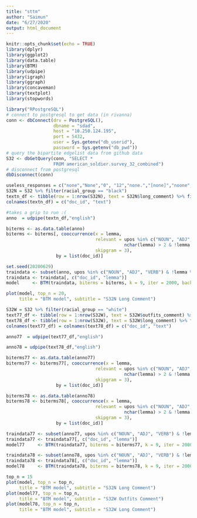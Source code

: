 ```yaml
---
title: "sttm"
author: "Saimun"
date: "6/27/2020"
output: html_document
---
```


```r
knitr::opts_chunk$set(echo = TRUE)
library(dplyr)
library(ggplot2)
library(data.table)
library(BTM)
library(udpipe)
library(igraph)
library(ggraph)
library(concaveman)
library(textplot)
library(stopwords)
```



```r
library("RPostgreSQL")
# connect to postgresql to get data (in rivanna)
conn <- dbConnect(drv = PostgreSQL(),
                  dbname = "sdad",
                  host = "10.250.124.195",
                  port = 5432,
                  user = Sys.getenv("db_userid"),
                  password = Sys.getenv("db_pwd"))
# query the bipartite edgelist data from github data
S32 <- dbGetQuery(conn, "SELECT *
                  FROM american_soldier.survey_32_combined")
# disconnect from postgresql
dbDisconnect(conn)
```

```r
useless_responses = c("none","None","0", "12","none.","[none]","noone","[blank]","gujfujuj", "None.", "I", NA)
S32N = S32 %>% filter(racial_group == "black")
textn_df <- tibble(row = 1:nrow(S32N), text = S32N$long_comment) %>% filter(!text %in% useless_responses)
colnames(textn_df) = c("doc_id", "text")
```


```r
#takes a grip to run :(
anno  = udpipe(textn_df,"english")
```

```r
biterms <- as.data.table(anno)
biterms <- biterms[, cooccurrence(x = lemma,
                                  relevant = upos %in% c("NOUN", "ADJ", "VERB") & 
                                             nchar(lemma) > 2 & !lemma %in% stopwords("en"),
                                  skipgram = 3),
                   by = list(doc_id)]
```

```r
set.seed(20200629)
traindata <- subset(anno, upos %in% c("NOUN", "ADJ", "VERB") & !lemma %in% stopwords("en") & nchar(lemma) > 2)
traindata <- traindata[, c("doc_id", "lemma")]
model     <- BTM(traindata, biterms = biterms, k = 9, iter = 2000, background = TRUE, trace = 100)

```

```r
plot(model, top_n = 20,
     title = "BTM model", subtitle = "S32N Long Comment")
```
```r
S32W = S32 %>% filter(racial_group == "white")
text77_df <- tibble(row = 1:nrow(S32W), text = S32W$outfits_comment) %>% filter(!text %in% useless_responses)
text78_df <- tibble(row = 1:nrow(S32W), text = S32W$long_comment) %>% filter(!text %in% useless_responses)
colnames(text77_df) = colnames(text78_df) = c("doc_id", "text")
```

```r
anno77  = udpipe(text77_df,"english")
```

```r
anno78 = udpipe(text78_df,"english")
```

```r
biterms77 <- as.data.table(anno77)
biterms77 <- biterms77[, cooccurrence(x = lemma,
                                  relevant = upos %in% c("NOUN", "ADJ", "VERB") & 
                                             nchar(lemma) > 2 & !lemma %in% stopwords("en"),
                                  skipgram = 3),
                   by = list(doc_id)]

```

```r
biterms78 <- as.data.table(anno78)
biterms78 <- biterms78[, cooccurrence(x = lemma,
                                  relevant = upos %in% c("NOUN", "ADJ", "VERB") & 
                                             nchar(lemma) > 2 & !lemma %in% stopwords("en"),
                                  skipgram = 3),
                   by = list(doc_id)]
```


```r
traindata77 <- subset(anno77, upos %in% c("NOUN", "ADJ", "VERB") & !lemma %in% stopwords("en") & nchar(lemma) > 2)
traindata77 <- traindata77[, c("doc_id", "lemma")]
model77     <- BTM(traindata77, biterms = biterms77, k = 9, iter = 2000, background = TRUE, trace = 100)
```

```r
traindata78 <- subset(anno78, upos %in% c("NOUN", "ADJ", "VERB") & !lemma %in% stopwords("en") & nchar(lemma) > 2)
traindata78 <- traindata78[, c("doc_id", "lemma")]
model78     <- BTM(traindata78, biterms = biterms78, k = 9, iter = 2000, background = TRUE, trace = 100)
```


```r
top_n = 15
plot(model, top_n = top_n,
     title = "BTM model", subtitle = "S32N Long Comment")
plot(model77, top_n = top_n,
     title = "BTM model", subtitle = "S32W Outfits Comment")
plot(model78, top_n = top_n,
     title = "BTM model", subtitle = "S32W Long Comment")

```